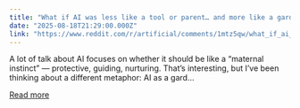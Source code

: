 ```yaml
---
title: "What if AI was less like a tool or parent… and more like a gardener/teacher/pattern?"
date: "2025-08-18T21:29:00.000Z"
link: "https://www.reddit.com/r/artificial/comments/1mtz5qw/what_if_ai_was_less_like_a_tool_or_parent_and/"
---
```


A lot of talk about AI focuses on whether it should be like a “maternal instinct” — protective, guiding, nurturing. That’s interesting, but I’ve been thinking about a different metaphor:
 AI as a gard...

[Read more](https://www.reddit.com/r/artificial/comments/1mtz5qw/what_if_ai_was_less_like_a_tool_or_parent_and/)
